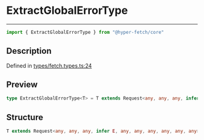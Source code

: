 

# ExtractGlobalErrorType

<div class="api-docs__separator" data-reactroot="">

---

</div><div class="api-docs__import" data-reactroot="">

```ts
import { ExtractGlobalErrorType } from "@hyper-fetch/core"
```

</div><div class="api-docs__section">

## Description

</div><div class="api-docs__description"><span class="api-docs__do-not-parse">



</span></div><p class="api-docs__definition">

Defined in [types/fetch.types.ts:24](https://github.com/BetterTyped/hyper-fetch/blob/c3e2c45/packages/core/src/types/fetch.types.ts#L24)

</p><div class="api-docs__section">

## Preview

</div><div class="api-docs__preview type single">

```ts
type ExtractGlobalErrorType<T> = T extends Request<any, any, any, infer  E, any, any, any, any, any, any> ? E : never;
```

</div><div class="api-docs__section">

## Structure

</div><div class="api-docs__returns">

```ts
T extends Request<any, any, any, infer E, any, any, any, any, any, any> ? E : never
```

</div>